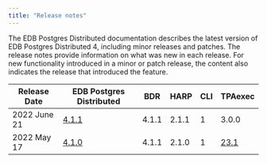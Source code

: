 ```yaml
---
title: "Release notes"
---
```


The EDB Postgres Distributed documentation describes the latest version of EDB Postgres Distributed 4, including minor releases and patches. The release notes provide information on what was new in each release. For new functionality introduced in a minor or patch release, the content also indicates the release that introduced the feature.

| Release Date | EDB Postgres Distributed    | BDR   | HARP  | CLI | TPAexec |
| ------------ | --------------------------  | ----- | ----- | --- | ------- |
| 2022 June 21 | [4.1.1](epd_4_1_1_rel_notes)| 4.1.1 | 2.1.1 |  1  | 3.0.0   |
| 2022 May 17  | [4.1.0](epd_4_rel_notes)    | 4.1.1 | 2.1.0 |  1  | [23.1](https://techsupport.enterprisedb.com/customer_portal/sw/tpa/trunk/231/)   |
